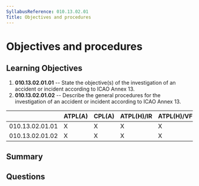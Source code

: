 ```yaml
---
SyllabusReference: 010.13.02.01
Title: Objectives and procedures
---
```


# Objectives and procedures

## Learning Objectives

1. **010.13.02.01.01** -- State the objective(s) of the investigation of an
   accident or incident according to ICAO Annex 13.
2. **010.13.02.01.02** -- Describe the general procedures for the investigation
   of an accident or incident according to ICAO Annex 13.

|                 | ATPL(A) | CPL(A) | ATPL(H)/IR | ATPL(H)/VFR | CPL(H) | IR  | CBIR(A) |
| --------------- | ------- | ------ | ---------- | ----------- | ------ | --- | ------- |
| 010.13.02.01.01 | X       | X      | X          | X           | X      |     |         |
| 010.13.02.01.02 | X       | X      | X          | X           | X      |     |         |

## Summary

## Questions
